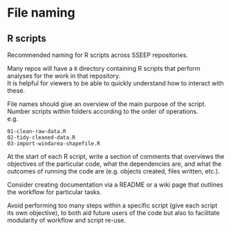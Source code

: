 # File naming

## R scripts

Recommended naming for R scripts across SSEEP repositories.  

Many repos will have a `R` directory containing R scripts that perform analyses for the work in that repository.  
It is helpful for viewers to be able to quickly understand how to interact with these.  

File names should give an overview of the main purpose of the script.  
Number scripts within folders according to the order of operations.  
e.g.
```
01-clean-raw-data.R
02-tidy-cleaned-data.R
03-import-windarea-shapefile.R
```

At the start of each R script, write a section of comments that overviews the objectives of the particular code, what the dependencies are, and what the outcomes of running the code are (e.g. objects created, files written, etc.).  

Consider creating documentation via a README or a wiki page that outlines the workflow for particular tasks.  

Avoid performing too many steps within a specific script (give each script its own objective), to both aid future users of the code but also to facilitate modularity of workflow and script re-use.  
